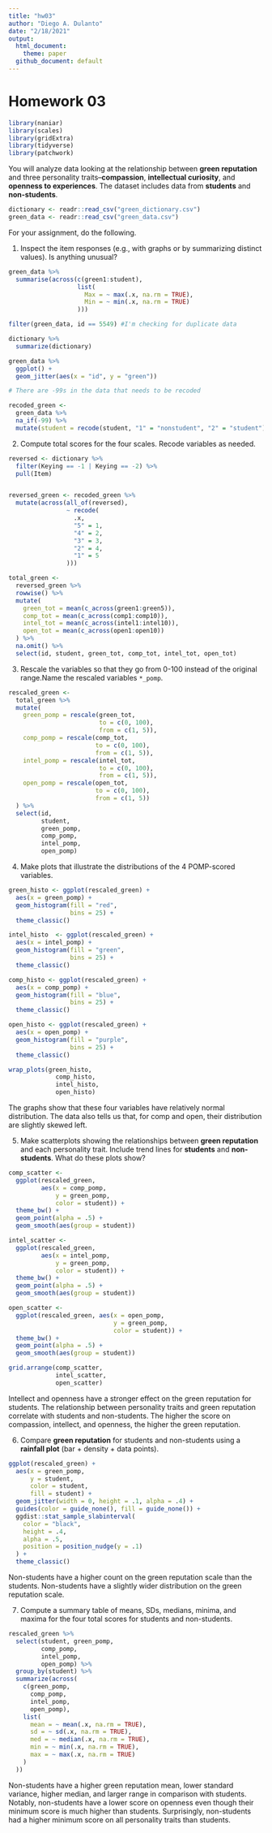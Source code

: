 ```yaml
---
title: "hw03"
author: "Diego A. Dulanto"
date: "2/18/2021"
output:
  html_document: 
    theme: paper
  github_document: default
---
```



# Homework 03


```r
library(naniar)
library(scales)
library(gridExtra)
library(tidyverse)
library(patchwork)
```

You will analyze data looking at the relationship between **green reputation** and three personality traits--**compassion**, **intellectual curiosity**, and **openness to experiences**.
The dataset includes data from **students** and **non-students**.

```r
dictionary <- readr::read_csv("green_dictionary.csv")
green_data <- readr::read_csv("green_data.csv")
```


For your assignment, do the following.

1. Inspect the item responses (e.g., with graphs or by summarizing distinct values). Is anything unusual?

  
```r
green_data %>%
  summarise(across(c(green1:student),
                   list(
                     Max = ~ max(.x, na.rm = TRUE),
                     Min = ~ min(.x, na.rm = TRUE)
                   )))

filter(green_data, id == 5549) #I'm checking for duplicate data

dictionary %>%
  summarize(dictionary)

green_data %>%
  ggplot() +
  geom_jitter(aes(x = "id", y = "green"))

# There are -99s in the data that needs to be recoded

recoded_green <-
  green_data %>%
  na_if(-99) %>%
  mutate(student = recode(student, "1" = "nonstudent", "2" = "student"))
```     


2. Compute total scores for the four scales. Recode variables as needed.


```r
reversed <- dictionary %>%
  filter(Keying == -1 | Keying == -2) %>%
  pull(Item)


reversed_green <- recoded_green %>%
  mutate(across(all_of(reversed),
                ~ recode(
                  .x,
                  "5" = 1,
                  "4" = 2,
                  "3" = 3,
                  "2" = 4,
                  "1" = 5
                )))

total_green <-
  reversed_green %>%
  rowwise() %>%
  mutate(
    green_tot = mean(c_across(green1:green5)),
    comp_tot = mean(c_across(comp1:comp10)),
    intel_tot = mean(c_across(intel1:intel10)),
    open_tot = mean(c_across(open1:open10))
  ) %>%
  na.omit() %>%
  select(id, student, green_tot, comp_tot, intel_tot, open_tot)
```
     

3. Rescale the variables so that they go from 0-100 instead of the original range.Name the rescaled variables `*_pomp`.


```r
rescaled_green <-
  total_green %>%
  mutate(
    green_pomp = rescale(green_tot,
                         to = c(0, 100),
                         from = c(1, 5)),
    comp_pomp = rescale(comp_tot,
                        to = c(0, 100),
                        from = c(1, 5)),
    intel_pomp = rescale(intel_tot,
                         to = c(0, 100),
                         from = c(1, 5)),
    open_pomp = rescale(open_tot,
                        to = c(0, 100),
                        from = c(1, 5))
  ) %>%
  select(id,
         student,
         green_pomp,
         comp_pomp,
         intel_pomp,
         open_pomp)
```
     

4. Make plots that illustrate the distributions of the 4 POMP-scored variables.

  
```r
green_histo <- ggplot(rescaled_green) +
  aes(x = green_pomp) +
  geom_histogram(fill = "red",
                 bins = 25) +
  theme_classic()

intel_histo  <- ggplot(rescaled_green) +
  aes(x = intel_pomp) +
  geom_histogram(fill = "green",
                 bins = 25) +
  theme_classic()

comp_histo <- ggplot(rescaled_green) +
  aes(x = comp_pomp) +
  geom_histogram(fill = "blue",
                 bins = 25) +
  theme_classic()

open_histo <- ggplot(rescaled_green) +
  aes(x = open_pomp) +
  geom_histogram(fill = "purple",
                 bins = 25) +
  theme_classic()

wrap_plots(green_histo,
             comp_histo,
             intel_histo,
             open_histo)
```


The graphs show that these four variables have relatively normal distribution. 
The data also tells us that, for comp and open, their distribution are slightly skewed left.


5. Make scatterplots showing the relationships between **green reputation** and each personality trait.
Include trend lines for **students** and **non-students**.
What do these plots show?


```r
comp_scatter <-
  ggplot(rescaled_green,
         aes(x = comp_pomp,
             y = green_pomp,
             color = student)) + 
  theme_bw() +
  geom_point(alpha = .5) +
  geom_smooth(aes(group = student)) 

intel_scatter <-
  ggplot(rescaled_green,
         aes(x = intel_pomp,
             y = green_pomp,
             color = student)) +
  theme_bw() +
  geom_point(alpha = .5) +
  geom_smooth(aes(group = student))

open_scatter <-
  ggplot(rescaled_green, aes(x = open_pomp,
                             y = green_pomp,
                             color = student)) +
  theme_bw() +
  geom_point(alpha = .5) +
  geom_smooth(aes(group = student))

grid.arrange(comp_scatter,
             intel_scatter,
             open_scatter)
```


Intellect and openness have a stronger effect on the green reputation for students.
The relationship between personality traits and green reputation correlate with students and non-students. 
The higher the score on compassion, intellect, and openness, the higher the green reputation. 


6. Compare **green reputation** for students and non-students using a **rainfall plot** (bar + density + data points).


```r
ggplot(rescaled_green) +
  aes(x = green_pomp,
      y = student,
      color = student,
      fill = student) +
  geom_jitter(width = 0, height = .1, alpha = .4) +
  guides(color = guide_none(), fill = guide_none()) +
  ggdist::stat_sample_slabinterval(
    color = "black",
    height = .4, 
    alpha = .5, 
    position = position_nudge(y = .1)
  ) +
  theme_classic()
```


Non-students have a higher count on the green reputation scale than the students.
Non-students have a slightly wider distribution on the green reputation scale.

7. Compute a summary table of means, SDs, medians, minima, and maxima for the four total scores for students and non-students.

 
```r
rescaled_green %>%
  select(student, green_pomp,
         comp_pomp,
         intel_pomp,
         open_pomp) %>%
  group_by(student) %>%
  summarize(across(
    c(green_pomp,
      comp_pomp,
      intel_pomp,
      open_pomp),
    list(
      mean = ~ mean(.x, na.rm = TRUE),
      sd = ~ sd(.x, na.rm = TRUE),
      med = ~ median(.x, na.rm = TRUE),
      min = ~ min(.x, na.rm = TRUE),
      max = ~ max(.x, na.rm = TRUE)
    )
  ))
```


Non-students have a higher green reputation mean, lower standard variance, higher median, and larger range in comparison with students. 
Notably, non-students have a lower score on openness even though their minimum score is much higher than students. 
Surprisingly, non-students had a higher minimum score on all personality traits than students.
